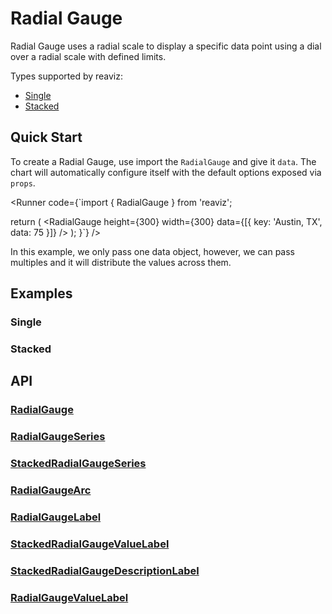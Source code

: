 
<Meta of={RadialGaugeStory} />

# Radial Gauge

Radial Gauge uses a radial scale to display a specific data point using a dial over a radial scale with defined limits.

Types supported by reaviz:

- [Single](/docs/charts/radial-gauge#single)
- [Stacked](/docs/charts/radial-gauge#stacked)

## Quick Start
To create a Radial Gauge, use import the `RadialGauge` and give it `data`. The chart
will automatically configure itself with the default options exposed via `props`.

<Runner code={`import { RadialGauge } from 'reaviz';

  return (
    <RadialGauge
      height={300}
      width={300}
      data={[{ key: 'Austin, TX', data: 75 }]}
    />
  );
}`}
/>

In this example, we only pass one data object, however, we can pass multiples and it will
distribute the values across them.

## Examples

### Single
<ToggleCanvas of={RadialGaugeStory.Single} storybook="charts-gauge-radial--single" />

### Stacked
<ToggleCanvas of={RadialGaugeStory.Stacked} storybook="charts-gauge-radial--stacked" />

## API
### [RadialGauge](https://github.com/reaviz/reaviz/blob/master/src/RadialGauge/RadialGauge.tsx)
<PropsTable name="RadialGauge" />

### [RadialGaugeSeries](https://github.com/reaviz/reaviz/blob/master/src/RadialGauge/RadialGaugeSeries/RadialGaugeSeries.tsx)
<PropsTable name="RadialGaugeSeries" />

### [StackedRadialGaugeSeries](https://github.com/reaviz/reaviz/blob/master/src/RadialGauge/StackedRadialGaugeSeries.tsx)
<PropsTable name="StackedRadialGaugeSeries" />

### [RadialGaugeArc](https://github.com/reaviz/reaviz/blob/master/src/RadialGauge/RadialGaugeSeries/RadialGaugeArc.tsx)
<PropsTable name="RadialGaugeArc" />

### [RadialGaugeLabel](https://github.com/reaviz/reaviz/blob/master/src/RadialGauge/RadialGaugeSeries/RadialGaugeLabel.tsx)
<PropsTable name="RadialGaugeLabel" />

### [StackedRadialGaugeValueLabel](https://github.com/reaviz/reaviz/blob/master/src/RadialGauge/RadialGaugeSeries/StackedRadialGaugeValueLabel.tsx)
<PropsTable name="StackedRadialGaugeValueLabel" />

### [StackedRadialGaugeDescriptionLabel](https://github.com/reaviz/reaviz/blob/master/src/RadialGauge/RadialGaugeSeries/StackedRadialGaugeDescriptionLabel.tsx)
<PropsTable name="StackedRadialGaugeDescriptionLabel" />

### [RadialGaugeValueLabel](https://github.com/reaviz/reaviz/blob/master/src/RadialGauge/RadialGaugeSeries/RadialGaugeValueLabel.tsx)
<PropsTable name="RadialGaugeValueLabel" />
